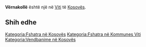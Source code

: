 {{Fshat në 
 | Emri                = Vërnakollë
 | EmriAlt                = 
 | NAME_SHORT_FORM=      
 | NAME_GENERIC=      
 | NAME_SORT_NAME_RO=      VERNAKOLLE
 | FULL_NAME_RO = Vërnakollë
 | FULL_NAME_ND_RO=Vernakolle
 | SORT_NAME_RG=VERNAKOLLE
 | FULL_NAME_RG=Vërnakollë
 | FULL_NAME_ND_RG=Vernakolle
 | SRP_NAME_SHORT_FORM=      
 | SRP_NAME_GENERIC=      
 | SRP_NAME_SORT_NAME_RO=      
 | SRP_FULL_NAME_RO = 
 | SRP_FULL_NAME_ND_RO=
 | SRP_SORT_NAME_RG=
 | SRP_FULL_NAME_RG=
 | SRP_FULL_NAME_ND_RG=
 | Emri (Rasa dhanore) = 
 | Figura              = 
 | Shteti              = Kosovo
 | Komuna              = Viti
 | Kodi postar         = 
 | Sipërfaqja          = 

 | Popullsia           = 

 | Regj. i popullsisë  = 
 | Dend. e popullsisë  = 
 | Faqja zyrtare       = 
 <!--- Koordinatat ----> 
 | Gjerësia            = 42.304722
 | Gjatësia            = 21.470833
 | Lartësia            = 
}}
'''Vërnakollë''' është një [[]] në [[Viti]] të [[Kosovës]].

<!-- == Gjeografia == -->
<!-- == Historia == -->
<!-- == Demografia == -->
== Shih edhe ==
{{Komuna Viti}}
{{Kosovo-Administrata-Cung}}

[[Kategoria:Fshatra në Kosovës]]
[[Kategoria:Fshatra në Kommunes Viti]]
[[Kategoria:Vendbanime në Kosovës]]
